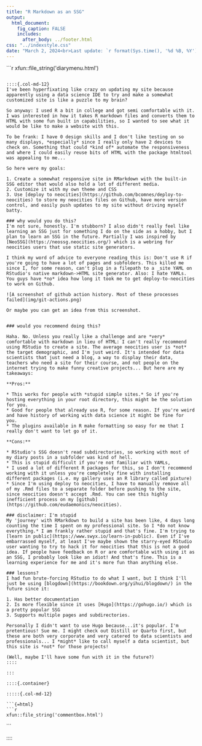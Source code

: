 ```yaml
---
title: "R Markdown as an SSG"
output: 
  html_document:
    fig_caption: FALSE
    includes:
      after_body: ../footer.html
css: "../indexstyle.css"
date: "March 2, 2024<br>Last update: `r format(Sys.time(), '%d %B, %Y')`"
---
```



::: {.container class="fluid-row d-flex flex-wrap align-content-stretch"}

```{=html}
```r
xfun::file_string('diarymenu.html')
```
```

::::{.col-md-12}
I've been hyperfixating like crazy on updating my site because apparently using a data science IDE to try and make a somewhat customized site is like a puzzle to my brain?

So anyway: I used R a bit in college and got semi comfortable with it. I was interested in how it takes R markdown files and converts them to HTML with some fun built in capabilities, so I wanted to see what it would be like to make a website with this.

To be frank: I have 0 design skills and I don't like testing on so many displays, *especially* since I really only have 2 devices to check on. Something that could *kind of* automate the responsiveness and where I could easily reuse bits of HTML with the package htmltool was appealing to me...

So here were my goals:

1. Create a somewhat responsive site in RMarkdown with the built-in SSG editor that would also hold a lot of different media.
2. Customize it with my own theme and CSS
3. Use [deploy to neocities](https://github.com/bcomnes/deploy-to-neocities) to store my neocities files on Github, have more version control, and easily push updates to my site without driving myself batty.

### why would you do this?
I'm not sure, honestly. I'm stubborn? I also didn't really feel like learning an SSG just for something I do on the side as a hobby, but I plan to learn an SSG in the future. Partially I was inspired by [NeoSSG](https://neossg.neocities.org/) which is a webring for neocities users that use static site generators.

I think my word of advice to everyone reading this is: Don't use R if you're going to have a lot of pages and subfolders. This killed me since I, for some reason, can't plug in a filepath to a _site YAML on RStudio's native markdown->HTML site generator. Also: I hate YAMLs. You guys have *no* idea how long it took me to get deploy-to-neocities to work on Github.

![A screenshot of github action history. Most of these processes failed](img/git-actions.png)

Or maybe you can get an idea from this screenshot.


### would you recommend doing this?

Haha. No. Unless you really like a challenge and are *very* comfortable with markdown in lieu of HTML: I can't really recommend using RStudio to create a site. The average neocities user is *not* the target demographic, and I'm just weird. It's intended for data scientists that just need a blog, a way to display their data, teachers who need a site for their course, and not people on the internet trying to make funny creative projects... But here are my takeaways:

**Pros:**

* This works for people with *stupid simple sites.* So if you're hosting everything in your root directory, this might be the solution for you.
* Good for people that already use R, for some reason. If you're weird and have history of working with data science it might be fine for you.
* The plugins available in R make formatting so easy for me that I really don't want to let go of it.

**Cons:**

* RStudio's SSG doesn't read subdirectories, so working with most of my diary posts in a subfolder was kind of hell.
* This is stupid difficult if you're not familiar with YAMLs,
* I used a lot of different R packages for this, so I don't recommend working with it unless you're completely fine with installing different packages (i.e. my gallery uses an R library called pixture)
* Since I'm using deploy to neocities, I have to manually remove all of my .Rmd files to a separate folder before pushing to the site, since neocities doesn't accept .Rmd. You can see this highly inefficient process on my [github](https://github.com/eudaemonics/neocities).

### disclaimer: I'm stupid
My 'journey' with RMarkdown to build a site has been like, 4 days long counting the time I spent on my professional site. So I *do not know everything.* I am frankly rather stupid and that's fine. I'm trying to [learn in public](https://www.swyx.io/learn-in-public). Even if I've embarrassed myself, at least I've maybe shown the starry-eyed RStudio user wanting to try to hack it for neocities that this is not a good idea. If people have feedback on R or are comfortable with using it as an SSG, I probably look like an idiot! And that's fine. This is a learning experience for me and it's more fun than anything else.

### lessons?
I had fun brute-forcing RStudio to do what I want, but I think I'll just be using [blogdown](https://bookdown.org/yihui/blogdown/) in the future since it:

1. Has better documentation
2. Is more flexible since it uses [Hugo](https://gohugo.io/) which is a pretty popular SSG
3. Supports multiple pages and subdirectories.

Personally I didn't want to use Hugo because...it's popular. I'm pretentious! Sue me. I might check out Distill or Quarto first, but these are both very corporate and very catered to data scientists and professionals... I *might* like to call myself a data scientist, but this site is *not* for those projects!

(Well, maybe I'll have some fun with it in the future?)
::::

:::

::::{.container}

:::::{.col-md-12}

```{=html}
```r
xfun::file_string('commentbox.html')
```
```
:::::

::::
